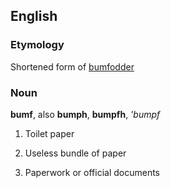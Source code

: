 ==English==

===Etymology===
Shortened form of [[bumfodder]]

===Noun===
'''bumf''', also '''bumph''', '''bumpfh''', '''bumpf''

# {{UK}}{{dated}}{{uncountable}} Toilet paper
# {{UK}} Useless bundle of paper
# {{UK}} {{uncountable}} Paperwork or official documents